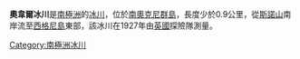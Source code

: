 {{coord|60|43|S|45|38|W|display=title}}

'''奧韋爾冰川'''是[[南極洲|南極洲]]的[[冰川|冰川]]，位於[[南奧克尼群島|南奧克尼群島]]，長度少於0.9公里，從[[斯諾山|斯諾山]]南岸流至[[西格尼島|西格尼島]]東部，該冰川在1927年由[[英國|英國]]探險隊測量。

{{Antarctica-geo-stub}}
[[Category:南極洲冰川|Category:南極洲冰川]]